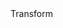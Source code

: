<div style={{ float: "left", display: "table-column", width: "20%" }}>
  <span
    style={{
      background: "#F6F8FC",
      color: "#73B2F0",
      borderRadius: "10px",
      fontSize: ".8em",
      padding: "2px 10px",
      display: "inline-block",
      fontWeight: "500",
      letterSpacing: ".5px",
      whiteSpace: "nowrap"
    }}
  >Transform</span>
</div>
